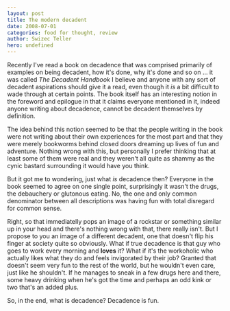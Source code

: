 ```yaml
---
layout: post
title: The modern decadent
date: 2008-07-01
categories: food for thought, review
author: Swizec Teller
hero: undefined
---
```


Recently I've read a book on decadence that was comprised primarily of examples on being decadent, how it's done, why it's done and so on ... it was called _The Decadent Handbook_ I believe and anyone with any sort of decadent aspirations should give it a read, even though it _is_ a bit difficult to wade through at certain points. The book itself has an interesting notion in the foreword and epilogue in that it claims everyone mentioned in it, indeed anyone writing about decadence, cannot be decadent themselves by definition.

The idea behind this notion seemed to be that the people writing in the book were not writing about their own experiences for the most part and that they were merely bookworms behind closed doors dreaming up lives of fun and adventure. Nothing wrong with this, but personally I prefer thinking that at least some of them were real and they weren't all quite as shammy as the cynic bastard surrounding it would have you think.

But it got me to wondering, just what _is_ decadence then? Everyone in the book seemed to agree on one single point, surprisingly it wasn't the drugs, the debauchery or glutonous eating. No, the one and only common denominator between all descriptions was having fun with total disregard for common sense.

Right, so that immediatelly pops an image of a rockstar or something similar up in your head and there's nothing wrong with that, there really isn't. But I propose to you an image of a different decadent, one that doesn't flip his finger at society quite so obviously. What if true decadence is that guy who goes to work every morning and **loves** it? What if it's the workoholic who actually likes what they do and feels invigorated by their job? Granted that doesn't seem very fun to the rest of the world, but he wouldn't even care, just like he shouldn't. If he manages to sneak in a few drugs here and there, some heavy drinking when he's got the time and perhaps an odd kink or two that's an added plus.

So, in the end, what is decadence? Decadence is fun.
